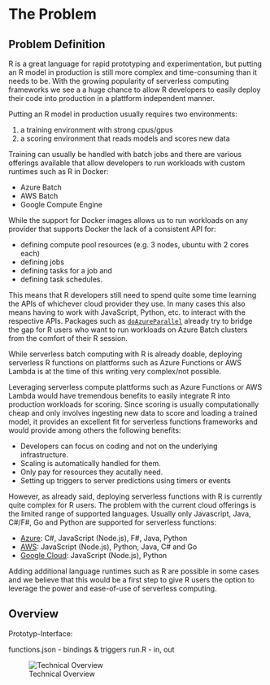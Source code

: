 # The Problem
<!-- 
Outlining the issue / weak point / problem to be solved by this proposal. This should be a compelling section that sets the reader up for the next section - the proposed solution!

It is important to cover:

 - [ ] What the problem is
 - [ ] Who it affects
 - [ ] Have there been previous attempts to resolve the problem
 - [ ] Why it should be tackled
-->


## Problem Definition

R is a great language for rapid prototyping and experimentation, but putting an R model in production is still more complex and time-consuming than it needs to be. With the growing popularity of serverless computing frameworks we see a a huge chance to allow R developers to easily deploy their code into production in a plattform independent manner.


Putting an R model in production usually requires two environments:

1. a training environment with strong cpus/gpus
2. a scoring environment that reads models and scores new data

Training can usually be handled with batch jobs and there are various offerings available that allow developers to run workloads with custom runtimes such as R in Docker:

- Azure Batch
- AWS Batch
- Google Compute Engine


While the support for Docker images allows us to run workloads on any provider that supports Docker the lack of a consistent API for:


- defining compute pool resources (e.g. 3 nodes, ubuntu with 2 cores each)
- defining jobs
- defining tasks for a job and
- defining task schedules.

This means that R developers still need to spend quite some time learning the APIs of whichever cloud provider they use. In many cases this also means having to work with JavaScript, Python, etc. to interact with the respective APIs. Packages such as [`doAzureParallel`](https://github.com/Azure/doAzureParallel) already try to bridge the gap for R users who want to run workloads on Azure Batch clusters from the comfort of their R session.


While serverless batch computing with R is already doable, deploying serverless R functions on plattforms such as Azure Functions or AWS Lambda is at the time of this writing very complex/not possible.

Leveraging serverless compute plattforms such as Azure Functions or AWS Lambda would have tremendous benefits to easily integrate R into production workloads for scoring. Since scoring is usually computationally cheap and only involves ingesting new data to score and loading a trained model, it provides an excellent fit for serverless functions frameworks and would provide among others the following benefits:

- Developers can focus on coding and not on the underlying infrastructure.
- Scaling is automatically handled for them.
- Only pay for resources they acutally need.
- Setting up triggers to server predictions using timers or events

However, as already said, deploying serverless functions with R is currently quite complex for R users. The problem with the current cloud offerings is the limited range of supported languages. Usually only Javascript, Java, C#/F#, Go and Python are supported for serverless functions:

- [Azure](https://docs.microsoft.com/en-us/azure/azure-functions/supported-languages): C#, JavaScript (Node.js), F#, Java, Python
- [AWS](https://aws.amazon.com/lambda/faqs/): JavaScript (Node.js), Python, Java, C# and Go
- [Google Cloud](https://cloud.google.com/functions/docs/writing/): JavaScript (Node.js), Python

Adding additional language runtimes such as R are possible in some cases and we believe that this would be a first step to give R users the option to leverage the power and ease-of-use of serverless computing.


## Overview

Prototyp-Interface:

functions.json - bindings & triggers
run.R - in, out

![Technical Overview](proposal/img/serverless.png)


